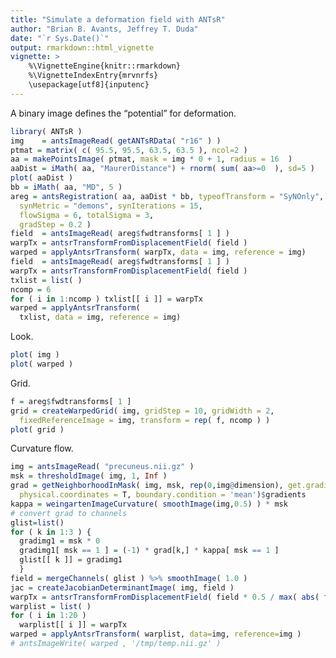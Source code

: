 ```yaml
---
title: "Simulate a deformation field with ANTsR"
author: "Brian B. Avants, Jeffrey T. Duda"
date: "`r Sys.Date()`"
output: rmarkdown::html_vignette
vignette: >
    %\VignetteEngine{knitr::rmarkdown}
    %\VignetteIndexEntry{mrvnrfs}
    \usepackage[utf8]{inputenc}
---
```


A binary image defines the "potential" for deformation.

```r
library( ANTsR )
img    = antsImageRead( getANTsRData( "r16" ) )
ptmat = matrix( c( 95.5, 95.5, 63.5, 63.5 ), ncol=2 )
aa = makePointsImage( ptmat, mask = img * 0 + 1, radius = 16  )
aaDist = iMath( aa, "MaurerDistance") + rnorm( sum( aa>=0  ), sd=5 )
plot( aaDist )
bb = iMath( aa, "MD", 5 )
areg = antsRegistration( aa, aaDist * bb, typeofTransform = "SyNOnly",
  synMetric = "demons", synIterations = 15,
  flowSigma = 6, totalSigma = 3,
  gradStep = 0.2 )
field  = antsImageRead( areg$fwdtransforms[ 1 ] )
warpTx = antsrTransformFromDisplacementField( field )
warped = applyAntsrTransform( warpTx, data = img, reference = img)
field  = antsImageRead( areg$fwdtransforms[ 1 ] )
warpTx = antsrTransformFromDisplacementField( field )
txlist = list( )
ncomp = 6
for ( i in 1:ncomp ) txlist[[ i ]] = warpTx
warped = applyAntsrTransform(
  txlist, data = img, reference = img)
```

Look.

```r
plot( img )
plot( warped )
```

Grid.

```r
f = areg$fwdtransforms[ 1 ]
grid = createWarpedGrid( img, gridStep = 10, gridWidth = 2,
  fixedReferenceImage = img, transform = rep( f, ncomp ) )
plot( grid )
```

Curvature flow.

```r
img = antsImageRead( "precuneus.nii.gz" )
msk = thresholdImage( img, 1, Inf )
grad = getNeighborhoodInMask( img, msk, rep(0,img@dimension), get.gradient=T,
  physical.coordinates = T, boundary.condition = 'mean')$gradients
kappa = weingartenImageCurvature( smoothImage(img,0.5) ) * msk
# convert grad to channels
glist=list()
for ( k in 1:3 ) {
  gradimg1 = msk * 0
  gradimg1[ msk == 1 ] = (-1) * grad[k,] * kappa[ msk == 1 ]
  glist[[ k ]] = gradimg1
  }
field = mergeChannels( glist ) %>% smoothImage( 1.0 )
jac = createJacobianDeterminantImage( img, field )
warpTx = antsrTransformFromDisplacementField( field * 0.5 / max( abs( field ) ) )
warplist = list( )
for ( i in 1:20 )
  warplist[[ i ]] = warpTx
warped = applyAntsrTransform( warplist, data=img, reference=img )
# antsImageWrite( warped , '/tmp/temp.nii.gz' )
```
